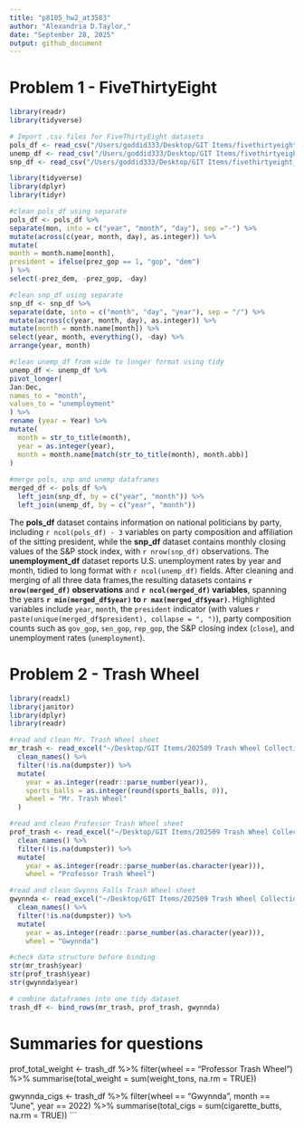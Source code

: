 ```yaml
---
title: "p8105_hw2_at3583"
author: "Alexandria D.Taylor,"
date: "September 28, 2025"
output: github_document
---
```


# Problem 1 - FiveThirtyEight

```r
library(readr)
library(tidyverse)

# Import .csv files for FiveThirtyEight datasets
pols_df <- read_csv("/Users/goddid333/Desktop/GIT Items/fivethirtyeight_datasets/pols-month.csv")
unemp_df <- read_csv("/Users/goddid333/Desktop/GIT Items/fivethirtyeight_datasets/unemployment.csv")
snp_df <- read_csv("/Users/goddid333/Desktop/GIT Items/fivethirtyeight_datasets/snp.csv")
```

```r
library(tidyverse)
library(dplyr)
library(tidyr)

#clean pols_df using separate
pols_df <- pols_df %>%
separate(mon, into = c("year", "month", "day"), sep ="-") %>%
mutate(across(c(year, month, day), as.integer)) %>%
mutate(
month = month.name[month],
president = ifelse(prez_gop == 1, "gop", "dem")
) %>%
select(-prez_dem, -prez_gop, -day)

#clean snp_df using separate
snp_df <- snp_df %>%
separate(date, into = c("month", "day", "year"), sep = "/") %>%
mutate(across(c(year, month, day), as.integer)) %>%
mutate(month = month.name[month]) %>%
select(year, month, everything(), -day) %>%
arrange(year, month)

#clean unemp_df from wide to longer format using tidy
unemp_df <- unemp_df %>%
pivot_longer(
Jan:Dec,
names_to = "month",
values_to = "unemployment"
) %>%
rename (year = Year) %>%
mutate(
  month = str_to_title(month),
  year = as.integer(year),
  month = month.name[match(str_to_title(month), month.abb)]
)
  
#merge pols, snp and unemp dataframes
merged_df <- pols_df %>%
  left_join(snp_df, by = c("year", "month")) %>%
  left_join(unemp_df, by = c("year", "month"))
```

The **pols_df** dataset contains information on national politicians by party, including `r ncol(pols_df) - 3` variables on party composition and affiliation of the sitting president, while the **snp_df** dataset contains monthly closing values of the S&P stock index, with `r nrow(snp_df)` observations. The **unemployment_df** dataset reports U.S. unemployment rates by year and month, tidied to long format with `r ncol(unemp_df)` fields. After cleaning and merging of all three data frames,the resulting datasets contains **`r nrow(merged_df)` observations** and **`r ncol(merged_df)` variables**, spanning the years **`r min(merged_df$year)` to `r max(merged_df$year)`**. Highlighted variables include `year`, `month`, the `president` indicator (with values `r paste(unique(merged_df$president), collapse = ", ")`), party composition counts such as `gov_gop`, `sen_gop`, `rep_gop`, the S&P closing index (`close`), and unemployment rates (`unemployment`).  

# Problem 2 - Trash Wheel

```r
library(readxl)
library(janitor)
library(dplyr)
library(readr)

#read and clean Mr. Trash Wheel sheet
mr_trash <- read_excel("~/Desktop/GIT Items/202509 Trash Wheel Collection Data.xlsx", sheet = "Mr. Trash Wheel", skip = 1) %>%
  clean_names() %>%
  filter(!is.na(dumpster)) %>%
  mutate(
    year = as.integer(readr::parse_number(year)),
    sports_balls = as.integer(round(sports_balls, 0)),
    wheel = "Mr. Trash Wheel"
  )

#read and clean Professor Trash Wheel sheet
prof_trash <- read_excel("~/Desktop/GIT Items/202509 Trash Wheel Collection Data.xlsx", sheet = "Professor Trash Wheel", skip = 1) %>%
  clean_names() %>%
  filter(!is.na(dumpster)) %>%
  mutate(
    year = as.integer(readr::parse_number(as.character(year))),
    wheel = "Professor Trash Wheel")

#read and clean Gwynns Falls Trash Wheel sheet
gwynnda <- read_excel("~/Desktop/GIT Items/202509 Trash Wheel Collection Data.xlsx", sheet = "Gwynns Falls Trash Wheel", skip = 1) %>%
  clean_names() %>%
  filter(!is.na(dumpster)) %>%
  mutate(
    year = as.integer(readr::parse_number(as.character(year))),
    wheel = "Gwynnda")
```

```r
#check data structure before binding
str(mr_trash$year)
str(prof_trash$year)
str(gwynnda$year)
```

```r
# combine dataframes into one tidy dataset
trash_df <- bind_rows(mr_trash, prof_trash, gwynnda)
```

# Summaries for questions
prof_total_weight <- trash_df %>%
  filter(wheel == "Professor Trash Wheel") %>%
  summarise(total_weight = sum(weight_tons, na.rm = TRUE))

gwynnda_cigs <- trash_df %>%
  filter(wheel == "Gwynnda", month == "June", year == 2022) %>%
  summarise(total_cigs = sum(cigarette_butts, na.rm = TRUE))
```

